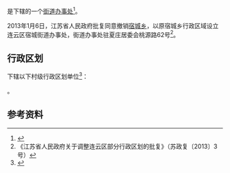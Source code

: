 {{中国乡级行政区|32/07/03/201/000}}

'''{{PAGENAMEBASE}}'''是{{PRC admin/fullname|32/07/03/201/000|3}}下辖的一个[[街道办事处|街道办事处]]<ref>{{PRC admin/ref sgc|{{PRC admin/parent|32/07/03/201/000}}}}</ref>。

2013年1月6日，江苏省人民政府批复同意撤销[[宿城乡|宿城乡]]，以原宿城乡行政区域设立连云区宿城街道办事处，街道办事处驻夏庄居委会桃源路62号<ref>《江苏省人民政府关于调整连云区部分行政区划的批复》（苏政复〔2013〕3号）</ref>。

== 行政区划 ==
{{PAGENAMEBASE}}下辖以下村级行政区划单位<ref>{{PRC admin/ref sgc|32/07/03/201/000}}</ref>：

{{PRC admin/children|32/07/03/201/000}}。

== 参考资料 ==
{{reflist}}

{{江苏行政区划小作品}}
{{PRC admin/navcat|32/07/03/201/000}}